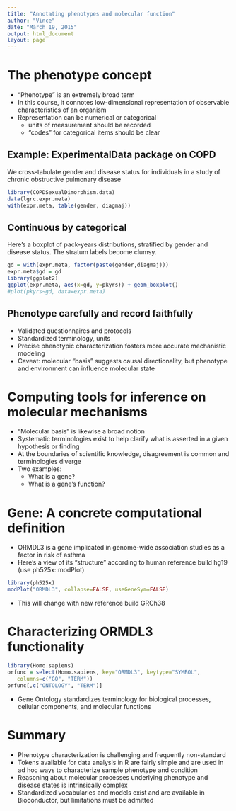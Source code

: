 ```yaml
---
title: "Annotating phenotypes and molecular function"
author: "Vince"
date: "March 19, 2015"
output: html_document
layout: page
---
```



# The phenotype concept


- "Phenotype" is an extremely broad term
- In this course, it connotes low-dimensional representation of observable characteristics of an organism
- Representation can be numerical or categorical
    * units of measurement should be recorded
    * "codes" for categorical items should be clear

## Example: ExperimentalData package on COPD

We cross-tabulate gender and disease status for individuals in a study of chronic obstructive pulmonary disease

```r
library(COPDSexualDimorphism.data)
data(lgrc.expr.meta)
with(expr.meta, table(gender, diagmaj))
```
## Continuous by categorical

Here's a boxplot of pack-years distributions, stratified by
gender and disease status.  The stratum labels become clumsy.

```r
gd = with(expr.meta, factor(paste(gender,diagmaj)))
expr.meta$gd = gd
library(ggplot2)
ggplot(expr.meta, aes(x=gd, y=pkyrs)) + geom_boxplot()
#plot(pkyrs~gd, data=expr.meta)
```
## Phenotype carefully and record faithfully

- Validated questionnaires and protocols
- Standardized terminology, units
- Precise phenotypic characterization fosters more accurate mechanistic modeling
- Caveat: molecular "basis" suggests causal directionality, but phenotype and environment can influence molecular state

# Computing tools for inference on molecular mechanisms

- "Molecular basis" is likewise a broad notion
- Systematic terminologies exist to help clarify what is asserted in a given hypothesis or finding
- At the boundaries of scientific knowledge, disagreement is common and terminologies diverge
- Two examples: 
    * What is a gene?
    * What is a gene's function?
    
# Gene: A concrete computational definition

- ORMDL3 is a gene implicated in genome-wide association
studies as a factor in risk of asthma
- Here's a view of its "structure" according to human reference build hg19 (use ph525x::modPlot)
```r
library(ph525x)
modPlot("ORMDL3", collapse=FALSE, useGeneSym=FALSE)
```
* This will change with new reference build GRCh38

# Characterizing ORMDL3 functionality

```r
library(Homo.sapiens)
orfunc = select(Homo.sapiens, key="ORMDL3", keytype="SYMBOL", 
   columns=c("GO", "TERM"))
orfunc[,c("ONTOLOGY", "TERM")]
```
- Gene Ontology standardizes terminology for biological processes, cellular components, and molecular functions

# Summary

* Phenotype characterization is challenging and frequently non-standard
* Tokens available for data analysis in R are fairly simple and are used in ad hoc ways to characterize sample phenotype and condition
* Reasoning about molecular processes underlying phenotype and disease states is intrinsically complex
* Standardized vocabularies and models exist and are available in Bioconductor, but limitations must be admitted


